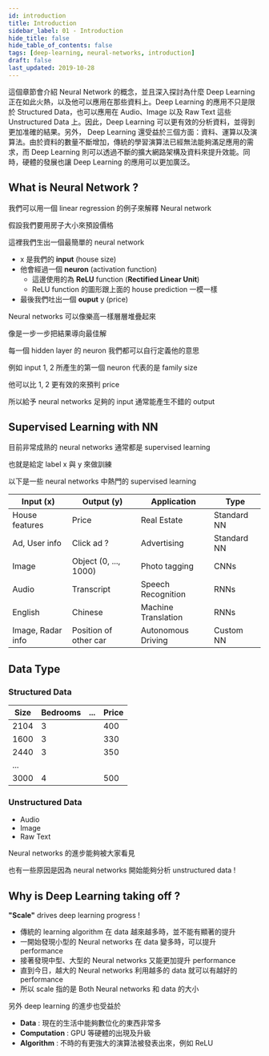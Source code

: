 ```yaml
---
id: introduction
title: Introduction
sidebar_label: 01 - Introduction
hide_title: false
hide_table_of_contents: false
tags: [deep-learning, neural-networks, introduction]
draft: false
last_updated: 2019-10-28
---
```


這個章節會介紹 Neural Network 的概念，並且深入探討為什麼 Deep Learning 正在如此火熱，以及他可以應用在那些資料上。Deep Learning 的應用不只是限於 Structured Data，也可以應用在 Audio、Image 以及 Raw Text 這些 Unstructured Data 上。因此，Deep Learning 可以更有效的分析資料，並得到更加准確的結果。另外， Deep Learning 還受益於三個方面：資料、運算以及演算法。由於資料的數量不斷增加，傳統的學習演算法已經無法能夠滿足應用的需求，而 Deep Learning 則可以透過不斷的擴大網路架構及資料來提升效能。同時，硬體的發展也讓 Deep Learning 的應用可以更加廣泛。

## What is Neural Network ?

我們可以用一個 linear regression 的例子來解釋 Neural network

假設我們要用房子大小來預設價格

<fig
  src="/img/learning/deep-learning/01-neural-networks-and-deep-learning/01-introduction/house_prediction.png"
  caption="House prediction"
/>

這裡我們生出一個最簡單的 neural network

<fig
  src="/img/learning/deep-learning/01-neural-networks-and-deep-learning/01-introduction/simplest_neural_network.png"
  caption="Simplest neural network"
/>

- x 是我們的 **input** (house size)
- 他會經過一個 **neuron** (activation function)
  - 這邊使用的為 **ReLU** function (**Rectified Linear Unit**)
  - ReLU function 的圖形跟上面的 house prediction 一模一樣
- 最後我們吐出一個 **ouput** y (price)

Neural networks 可以像樂高一樣層層堆疊起來

像是一步一步把結果導向最佳解

<fig
  src="/img/learning/deep-learning/01-neural-networks-and-deep-learning/01-introduction/neural_network_lego.png"
  caption="Build neural network like lego"
/>

每一個 hidden layer 的 neuron 我們都可以自行定義他的意思

例如 input 1, 2 所產生的第一個 neuron 代表的是 family size

他可以比 1, 2 更有效的來預判 price

所以給予 neural networks 足夠的 input 通常能產生不錯的 output

## Supervised Learning with NN

目前非常成熟的 neural networks 通常都是 supervised learning

也就是給定 label x 與 y 來做訓練

以下是一些 neural networks 中熱門的 supervised learning

| Input (x)         | Output (y)            | Application         | Type        |
| ----------------- | --------------------- | ------------------- | ----------- |
| House features    | Price                 | Real Estate         | Standard NN |
| Ad, User info     | Click ad ?            | Advertising         | Standard NN |
| Image             | Object (0, ..., 1000) | Photo tagging       | CNNs        |
| Audio             | Transcript            | Speech Recognition  | RNNs        |
| English           | Chinese               | Machine Translation | RNNs        |
| Image, Radar info | Position of other car | Autonomous Driving  | Custom NN   |

## Data Type

### Structured Data

| Size | Bedrooms | ... | Price |
| ---- | -------- | --- | ----- |
| 2104 | 3        |     | 400   |
| 1600 | 3        |     | 330   |
| 2440 | 3        |     | 350   |
| ...  |          |     |       |
| 3000 | 4        |     | 500   |

### Unstructured Data

- Audio
- Image
- Raw Text

Neural networks 的進步能夠被大家看見

也有一些原因是因為 neural networks 開始能夠分析 unstructured data !

## Why is Deep Learning taking off ?

**"Scale"** drives deep learning progress !

<fig
  src="/img/learning/deep-learning/01-neural-networks-and-deep-learning/01-introduction/scale_drives_deep_learning.png"
  caption="Scale drives deep learning progress"
/>

- 傳統的 learning algorithm 在 data 越來越多時，並不能有顯著的提升
- 一開始發現小型的 Neural networks 在 data 變多時，可以提升 performance
- 接著發現中型、大型的 Neural networks 又能更加提升 performance
- 直到今日，越大的 Neural networks 利用越多的 data 就可以有越好的 performance
- 所以 scale 指的是 Both Neural networks 和 data 的大小

另外 deep learning 的進步也受益於

- **Data** : 現在的生活中能夠數位化的東西非常多
- **Computation** : GPU 等硬體的出現及升級
- **Algorithm** : 不時的有更強大的演算法被發表出來，例如 ReLU
